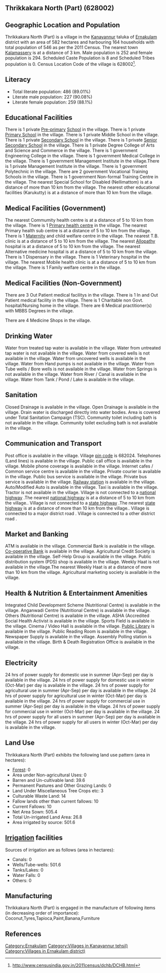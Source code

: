 {{Infobox settlement
| name=Thrikkakara North (Part)
| native_name=
| native_name_lang=
| other_name=
| nickname=
| settlement_type=Village
| image_skyline=
| image_alt=
| image_caption=
| pushpin_map=India Kerala
| pushpin_label_position=right
| pushpin_map_alt=
| pushpin_map_caption=Location in Kerala, India
| latd=
| latm=
| lats=
| latNS=
| longd=
| longm=
| longs=
| longEW=
| coordinates_display=inline,title
| subdivision_type=Country
| subdivision_name={{flag|India}}
| subdivision_type1=[[States and territories of India|State]]
| subdivision_name1=Kerala 
| subdivision_type2=[[List of districts of India|District]]
| subdivision_name2=Ernakulam
| subdivision_type3=Tahsil
| subdivision_name3=Kanayannur
| website=
| established_title=<!-- Established -->
| established_date=
| founder=
| named_for=
| government_type=
| governing_body=
| unit_pref=Metric=
| area_footnotes=
| area_rank=
| area_total_km2=5.82
| elevation_footnotes=
| elevation_m=
| population_total=546
| population_as_of=2011
| population_rank=
| population_density_km2=93
| population_demonym=
| population_footnotes=
| demographics_type1=Languages
| demographics1_title1=Official
| demographics1_info1=[[Malayalam language|Malayalam]]
| timezone1=[[Indian Standard Time|IST]]
| utc_offset1==+5:30
| postal_code_type=[[Postal Index Number|PIN]]
| postal_code=682024
| area_code_type=Telephone code
| area_code=
| registration_plate=
| blank1_name_sec1=Nearest city
| blank1_info_sec1=[[Kalamassery]]
| blank2_name_sec1=[[Human sex ratio|Sex ratio]]
| blank2_info_sec1=1166 [[male|♂]]/[[female|♀]]
| blank3_name_sec1=Literacy
| blank3_info_sec1=89.01%
| blank1_name_sec2=[[2011 Census of India|2011 census]] code
| blank1_info_sec2=628002
| footnotes=
}}

== Thrikkakara North (Part) (628002) ==

== Geographic Location and Population ==

Thrikkakara North (Part) is a village in the [[Kanayannur]] taluka of [[Ernakulam]] district with an area of 582 hectares and harbouring 164 households with total population of 546 as per the 2011 Census. The nearest town [[Kalamassery]] is at a distance of 3 km. Male population is 252 and female population is 294. Scheduled Caste Population is 8 and Scheduled Tribes population is 0. Census Location Code of the village is 628002<ref>http://www.censusindia.gov.in/2011census/dchb/DCHB.html</ref>.


== Literacy ==  
* Total literate population: 486 (89.01%)
* Literate male population: 227 (90.08%)
* Literate female population: 259 (88.1%)


== Educational Facilities ==  
There is 1 private [[Pre-primary]] [[School]] in the village.
There is 1 private [[Primary School]] in the village.
There is 1 private Middle School in the village.
There is 1 private [[Secondary School]] in the village.
There is 1 private [[Senior Secondary School]] in the village.
There is 1 private Degree College of Arts and Science and Commerce in the village.
There is 1 government Engineering College in the village.
There is 1 government Medical College in the village.
There is 1 government Management Institute in the village.There is 1 private Management Institute in the village.
There is 1 government Polytechnic in the village.
There are 2 government Vocational Training Schools in the village.
There is 1 government Non-formal Training Centre in the village.
The nearest Special School for Disabled (Nellimattom) is at a distance of more than 10 km from the village.
The nearest other educational facilities (Karukutty) is at a distance of more than 10 km from the village.


== Medical Facilities (Government) ==
The nearest Commumity health centre is at a distance of 5 to 10 km from the village.
There is 1 [[Primary health centre]] in the village.
The nearest Primary health sub centre is at a distance of 5 to 10 km from the village.
There is 1 [[Maternity]] and child welfare centre in the village.
The nearest T.B. clinic is at a distance of 5 to 10 km from the village.
The nearest [[Allopathy]] hospital is at a distance of 5 to 10 km from the village.
The nearest Alternative medicine hospital is at a distance of 5 to 10 km from the village.
There is 1 Dispensary in the village.
There is 1 Veterinary hospital in the village.
The nearest Mobile health clinic is at a distance of 5 to 10 km from the village.
There is 1 Family welfare centre in the village.


== Medical Facilities (Non-Government) ==
There are 3 Out Patient medical facilitys in the village.
There is 1 In and Out Patient medical facility in the village.
There is 1 Charitable non Govt. hospital/Nursing home in the village.
There are 6 Medical practitioner(s) with MBBS Degrees in the village.



There are 4 Medicine Shops in the village.



== Drinking Water ==
Water from treated tap water is available in the village.
Water from untreated tap water is not available in the village.
Water from covered wells is not available in the village.
Water from uncovered wells is available in the village.
Water from Hand pumps is not available in the village.
Water from Tube wells / Bore wells is not available in the village.
Water from Springs is not available in the village.
Water from River / Canal is available in the village.
Water from Tank / Pond / Lake is available in the village.


== Sanitation ==
Closed Drainage is available in the village.
Open Drainage is available in the village.
Drain water is discharged directly into water bodies.
Area is covered under Total Sanitation Campaign (TSC).
Community toilet including bath is not available in the village.
Community toilet excluding bath is not available in the village.


== Communication and Transport ==
Post office is available in the village.
Village [[pin code]] is 682024.
Telephones (Land lines) is available in the village.
Public call office is available in the village.
Mobile phone coverage is available in the village.
Internet cafes / Common service centre is available in the village.
Private courier is available in the village.
Public bus service is available in the village.
Private bus service is available in the village.
[[Railway station]] is available in the village.
Auto/Modified Auto is available in the village.
Taxi is available in the village.
Tractor is not available in the village.
Village is not connected to a [[national highway]] .The nearest [[national highway]] is at a distance of 5 to 10 km from the village..
Village is not connected to a [[state highway]] .The nearest [[state highway]] is at a distance of more than 10 km from the village..
Village is connected to a major district road    .
Village is connected to a other district road  .







== Market and Banking ==
ATM is available in the village.
Commercial Bank is available in the village.
[[Co-operative Bank]] is available in the village.
Agricultural Credit Society is available in the village.
Self-Help Group is available in the village.
Public distribution system (PDS) shop is available in the village.
Weekly Haat is not available in the village.The nearest Weekly Haat is at a distance of more than 10 km from the village.
Agricultural marketing society is available in the village.


== Health & Nutrition & Entertainment Amenities ==
Integrated Child Development Scheme (Nutritional Centre) is available in the village.
Anganwadi Centre (Nutritional Centre) is available in the village.
Others (Nutritional Centre) is available in the village.
ASHA (Accredited Social Health Activist is available in the village.
Sports Field is available in the village.
Cinema / Video Hall is available in the village.
[[Public Library]] is available in the village.
Public Reading Room is available in the village.
Newspaper Supply is available in the village.
Assembly Polling station is available in the village.
Birth & Death Registration Office is available in the village.


== Electricity ==
24 hrs of power supply for domestic use in summer (Apr-Sep) per day is available in the village.
24 hrs of power supply for domestic use in winter (Oct-Mar) per day is available in the village.
24 hrs of power supply for agricultural use in summer (Apr-Sep) per day is available in the village.
24 hrs of power supply for agricultural use in winter (Oct-Mar) per day is available in the village.
24 hrs of power supply for commercial use in summer (Apr-Sep) per day is available in the village.
24 hrs of power supply for commercial use in winter (Oct-Mar) per day is available in the village.
24 hrs of power supply for all users in summer (Apr-Sep) per day is available in the village.
24 hrs of power supply for all users in winter (Oct-Mar) per day is available in the village.


== Land Use ==
Thrikkakara North (Part) exhibits the following land use pattern (area in hectares):
* [[Forest]]: 0
* Area under Non-agricultural Uses: 0
* Barren and Un-cultivable land: 39.6
* Permanent Pastures and Other Grazing Lands: 0
* Land Under Miscellaneous Tree Crops etc: 3
* Culturable Waste Land: 14
* Fallow lands other than current fallows: 10
* Current Fallows: 10
* Net Area Sown: 505.4
* Total Un-irrigated Land Area: 26.8
* Area irrigated by source: 501.6


== [[Irrigation]] facilities ==
Sources of irrigation are as follows (area in hectares):
* Canals: 0
* Wells/Tube-wells: 501.6
* Tanks/Lakes: 0
* Water Falls: 0
* Others: 0


== Manufacturing ==
Thrikkakara North (Part) is engaged in the manufacture of following items (in decreasing order of importance): Coconut,Tyres,Tapioca,Paint,Banana,Furniture


[[Category:Ernakulam]]
[[Category:Villages in Kanayannur tehsil)]]
[[Category:Villages in Ernakulam district)]]


== References ==
{{Reflist}}


